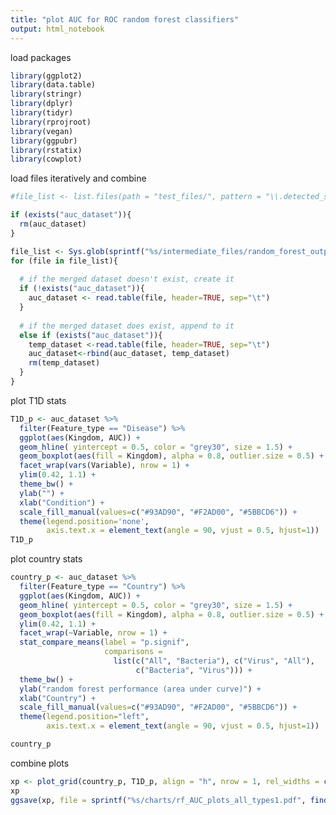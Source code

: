 ```yaml
---
title: "plot AUC for ROC random forest classifiers"
output: html_notebook
---
```


load packages
```r
library(ggplot2)
library(data.table)
library(stringr)
library(dplyr)
library(tidyr)
library(rprojroot)
library(vegan)
library(ggpubr)
library(rstatix)
library(cowplot)

```



load files iteratively and combine
```r
#file_list <- list.files(path = "test_files/", pattern = "\\.detected_species.tsv$")

if (exists("auc_dataset")){
  rm(auc_dataset)
}

file_list <- Sys.glob(sprintf("%s/intermediate_files/random_forest_outputs/rf_ROC_AUC_*_pat_groups.tsv", find_rstudio_root_file()))
for (file in file_list){
      
  # if the merged dataset doesn't exist, create it
  if (!exists("auc_dataset")){
    auc_dataset <- read.table(file, header=TRUE, sep="\t")
  }
  
  # if the merged dataset does exist, append to it
  else if (exists("auc_dataset")){
    temp_dataset <-read.table(file, header=TRUE, sep="\t")
    auc_dataset<-rbind(auc_dataset, temp_dataset)
    rm(temp_dataset)
  }
}
```

plot T1D stats
```r
T1D_p <- auc_dataset %>%
  filter(Feature_type == "Disease") %>%
  ggplot(aes(Kingdom, AUC)) +
  geom_hline( yintercept = 0.5, color = "grey30", size = 1.5) +
  geom_boxplot(aes(fill = Kingdom), alpha = 0.8, outlier.size = 0.5) + 
  facet_wrap(vars(Variable), nrow = 1) +
  ylim(0.42, 1.1) + 
  theme_bw() + 
  ylab("") + 
  xlab("Condition") + 
  scale_fill_manual(values=c("#93AD90", "#F2AD00", "#5BBCD6")) + 
  theme(legend.position='none', 
        axis.text.x = element_text(angle = 90, vjust = 0.5, hjust=1))
T1D_p

```
plot country stats
```r

country_p <- auc_dataset %>%
  filter(Feature_type == "Country") %>%
  ggplot(aes(Kingdom, AUC)) + 
  geom_hline( yintercept = 0.5, color = "grey30", size = 1.5) +
  geom_boxplot(aes(fill = Kingdom), alpha = 0.8, outlier.size = 0.5) + 
  ylim(0.42, 1.1) + 
  facet_wrap(~Variable, nrow = 1) +
  stat_compare_means(label = "p.signif",
                     comparisons = 
                       list(c("All", "Bacteria"), c("Virus", "All"),
                            c("Bacteria", "Virus"))) +
  theme_bw() + 
  ylab("random forest performance (area under curve)") + 
  xlab("Country") + 
  scale_fill_manual(values=c("#93AD90", "#F2AD00", "#5BBCD6")) +
  theme(legend.position="left", 
        axis.text.x = element_text(angle = 90, vjust = 0.5, hjust=1)) 

country_p 
```

combine plots
```r
xp <- plot_grid(country_p, T1D_p, align = "h", nrow = 1, rel_widths = c(70/100, 30/100))
xp
ggsave(xp, file = sprintf("%s/charts/rf_AUC_plots_all_types1.pdf", find_rstudio_root_file()), width = 8, height = 5)

```











